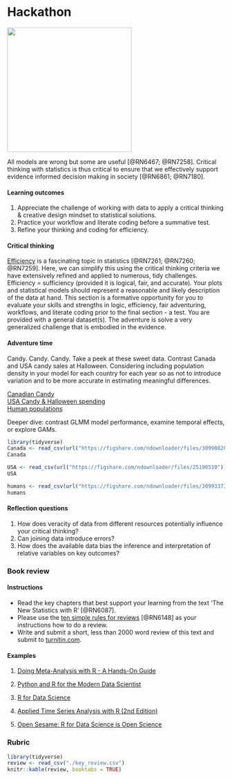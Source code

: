 # Hackathon {#hackathon}

![](./hackathon.png){width=3in}   

All models are wrong but some are useful [@RN6467; @RN7258]. Critical thinking with statistics is thus critical to ensure that we effectively support evidence informed decision making in society [@RN6861; @RN7180].    

#### Learning outcomes {-}  
1. Appreciate the challenge of working with data to apply a critical thinking & creative design mindset to statistical solutions.  
2. Practice your workflow and literate coding before a summative test.   
3. Refine your thinking and coding for efficiency.    

#### Critical thinking {-}  
[Efficiency](https://en.wikipedia.org/wiki/Efficiency_(statistics)) is a fascinating topic in statistics [@RN7261; @RN7260; @RN7259]. Here, we can simplify this using the critical thinking criteria we have extensively refined and applied to numerous, tidy challenges. Efficiency = sufficiency (provided it is logical, fair, and accurate). Your plots and statistical models should represent a reasonable and likely description of the data at hand. This section is a formative opportunity for you to evaluate your skills and strengths in logic, efficiency, fair adventuring, workflows, and literate coding prior to the final section - a test. You are provided with a general dataset(s). The adventure is solve a very generalized challenge that is embodied in the evidence.    

#### Adventure time {-}  
Candy. Candy. Candy. Take a peek at these sweet data. Contrast Canada and USA candy sales at Halloween. Considering including population density in your model for each country for each year so as not to introduce variation and to be more accurate in estimating meaningful differences.

[Canadian Candy](https://figshare.com/articles/dataset/Canadian_Candy_Sales/9876386)  
[USA Candy & Halloween spending](https://figshare.com/articles/dataset/USA_Halloween_spending/13125572)  
[Human populations](https://figshare.com/articles/dataset/World_human_populations/16746652)  

Deeper dive: contrast GLMM model performance, examine temporal effects, or explore GAMs.

```r
library(tidyverse)
Canada <- read_csv(url("https://figshare.com/ndownloader/files/30990820"))
Canada

USA <- read_csv(url("https://figshare.com/ndownloader/files/25190510"))
USA

humans <- read_csv(url("https://figshare.com/ndownloader/files/30993373"))
humans

```

#### Reflection questions {-}  
1. How does veracity of data from different resources potentially influence your critical thinking?  
2. Can joining data introduce errors?
3. How does the available data bias the inference and interpretation of relative variables on key outcomes?  

### Book review {-}  

#### Instructions {-}  
- Read the key chapters that best support your learning from the text 'The New Statistics with R' [@RN6087].  
- Please use the [ten simple rules for reviews](https://journals.plos.org/ploscompbiol/article?id=10.1371/journal.pcbi.1006562) [@RN6148] as your instructions how to do a review.  
- Write and submit a short, less than 2000 word review of this text and submit to [turnitin.com](https://www.turnitin.com).

#### Examples {-}  
1. [Doing Meta-Analysis with R - A Hands-On Guide](https://www.jstatsoft.org/article/view/v102b02)  

2. [Python and R for the Modern Data Scientist](https://www.jstatsoft.org/article/view/v103b02)  

3. [R for Data Science](https://www.jstatsoft.org/article/view/v077b01)  

4. [Applied Time Series Analysis with R (2nd Edition)](https://www.jstatsoft.org/article/view/v085b03)  

5. [Open Sesame: R for Data Science is Open Science](https://ojs.library.queensu.ca/index.php/IEE/article/view/6559)  






### Rubric {-}  
```r
library(tidyverse)
review <- read_csv("./key_review.csv")
knitr::kable(review, booktabs = TRUE)

```

